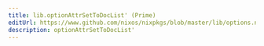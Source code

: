 ```yaml
---
title: lib.optionAttrSetToDocList' (Prime)
editUrl: https://www.github.com/nixos/nixpkgs/blob/master/lib/options.nix#L264C29
description: optionAttrSetToDocList'
---
```




<LinkCard
    title="Contribute Now!"
    description="API Documentation is done in our source code"
    href="https://www.github.com/nixos/nixpkgs/blob/master/lib/options.nix#L264C29"
/>

